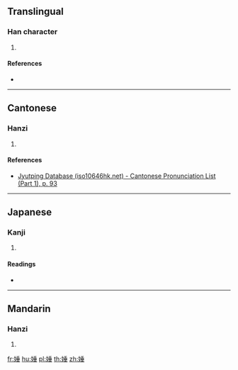 ==Translingual==

===Han character===
{{Han char|rn=38|rad=女|as=08|sn=11|four=42414|canj=VHJM|ids=⿰女垂}}

# {{defn|Han|sort=女08}}

====References====
* {{Han ref|kx=0263.320|dkj=06367|dj=0530.200|hdz=21059.070|uh=5A37|ud=23095|bh=D8C2|bd=55490}}

----

==Cantonese==

===Hanzi===
{{yue-hanzi|jyut=[[zeoi3]]|y=jeui3}}

# {{defn|lang=yue|sort=女08}}

====References====
* [http://www.iso10646hk.net/jp/document/download.jsp Jyutping Database (iso10646hk.net) - Cantonese Pronunciation List (Part 1), p. 93]

----

==Japanese==

===Kanji===
{{ja-kanji|grade=|rs=女08}}

# {{defn|lang=ja|sort=女08}}

====Readings====
* {{ja-readings|on=[[つい]] (tsui), [[すい]] (sui), [[ずい]] (zui)|kun=}}

----

==Mandarin==

===Hanzi===
{{cmn-hanzi|pin=[[zhuì]] ([[zhui4]]), [[shuì]] ([[shui4]])|wg=chui<sup>4</sup>, shui<sup>4</sup>}}

# {{defn|lang=cmn|sort=女08}}

[[fr:娷]]
[[hu:娷]]
[[pl:娷]]
[[th:娷]]
[[zh:娷]]